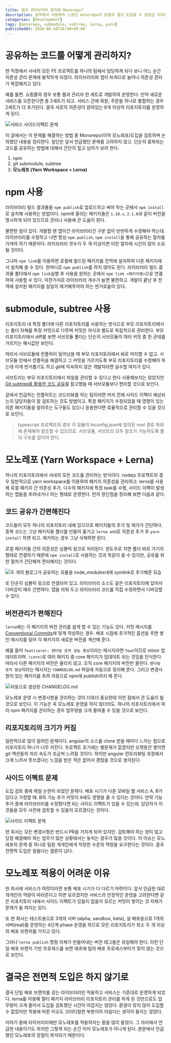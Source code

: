 ```yaml
---
title: 앱과 라이브러리 관리에 Monorepo?
description: 실무에서 사용하며 느꼈던 monorepo의 장점과 결국 도입할 수 없었던 이유에 대해 설명합니다
categories: [Development]
tags: [monorepo, submodule, subtree, lerna, yarn]
publishedAt: 2020-06-18T20:00+09:00
---
```


# 공유하는 코드를 어떻게 관리하지?

현 직장에서 사내의 모든 FE 프로젝트를 하나의 팀에서 담당하게 되다 보니 어느 순간 의존성 관리 문제에 봉착하게 되었다. 라이브러리와 앱이 N:N으로 늘어나 의존성 관리가 복잡해지고 있다.

예를 들면. 쇼핑몰의 경우 보통 웹과 관리자 한 세트로 개발하여 운영한다. 만약 새로운 서비스를 오픈한다면 총 2세트가 되고. 서비스 간에 회원, 주문을 하나로 통합하는 경우 2세트가 더 추가된다. 결국 서로의 의존성이 얽혀있는 8개 이상의 리포지토리를 운영하게 된다.

![서비스 사이드이펙트 문제](#/assets/postImages/20200618/structure1.png)

이 글에서는 이 문제를 해결하는 방법 중 Monorepo(이하 모노레포)도입을 검토하며 논의했던 내용을 정리한다. 일단은 앞서 언급했던 문제를 고려하지 않고. 단순히 중복되는 코드를 공유하는 방법에 대해서 간단히 짚고 넘어가 보려 한다.

1. npm
2. git submodule, subtree
3. **모노레포 (Yarn Workspace + Lerna)**

# npm 사용

라이브러리 빌드 결과물을 `npm publish`로 업로드하고 써야 하는 곳에서 `npm install` 로 설치해 사용하는 방법이다. npm에 올리는 패키지들은 `1.10.x`, `2.1.0`과 같이 버전을 명시하게 되어 있으므로 관리나 사용에 큰 도움이 된다.

불편한 점이 있다. 개발할 땐 앱이건 라이브러리건 구분 없이 빈번하게 수정해야 하는데. 라이브러리를 수정하고 나면 항상 `npm publish`, `npm install`을 통해 공유하는 절차를 거쳐야 하기 때문이다. 라이브러리 갯수가 두 개 이상이면 이런 절차에 시간이 많이 소요될 것이다.

그나마 `npm link`를 이용하면 로컬에 빌드된 패키지를 전역에 설치하여 다른 패키지에서 설치해 쓸 수 있다. 한마디로 `npm publish`를 하지 않아도 된다. 라이브러리 빌드 결과물 폴더에서 `npm link`실행 후 사용을 원하는 곳에서 `npm link <패키지명>`으로 연결하여 사용할 수 있다. 마찬가지로 라이브러리 개수가 늘면 불편하고. 개발이 끝난 후 전역에 설치된 패키지를 일일이 제거해주어야 하는 번거로움이 있다.

# submodule, subtree 사용

리포지토리 내 특정 폴더에 다른 리포지토리를 사용하는 방식으로 부모 리포지토리에서는 폴더 자체를 특정 커밋으로 다루며 커밋은 자식과 별도로 독립적으로 관리한다. 부모 리포지토리에서 diff를 보면 서브모듈 폴더는 단순히 서브모듈의 여러 커밋 중 한 군데를 가르키는 해시값만 보인다.

따라서 서브모듈에 컨플릭이 일어났을 때 부모 리포지토리에서 바로 머지할 수 없고. 서브모듈 안에서 컨플릭을 해결하고 그 커밋을 가르키도록 부모 리포지토리를 수정해야 하는데 이게 번거롭기도 하고 git에 익숙하지 않은 개발자라면 실수할 여지가 있다.

서브트리는 부모 리포지토리에서 파일을 관리할 수 있다고 한다 사용해보지는 않았지만 [Git subtree를 활용한 코드 공유](https://blog.rhostem.com/posts/2020-01-03-code-sharing-with-git-subtree)를 참고했을 때 서브모듈보다 편리할 것으로 보인다.

글에서 언급하는 컨플릭트는 코드리뷰를 하는 팀이라면 머지 전에 사이드 이펙이 예상되는지 담당자들이 잘 검토하는 것도 방법이고. 특정 패키지가 수정되었을 때 영향이 있는 의존 패키지들을 알려주는 도구들도 있으니 응용한다면 효율적으로 관리할 수 있을 것으로 보인다.

> typescript 프로젝트의 경우 각 모듈이 tsconfig.json에 정의된 root 경로 하위에 존재해야 참조할 수 있으므로. 서브모듈, 서브트리 모두 참조가 가능하도록 폴더 구조를 잡아야 한다.

# 모노레포 (Yarn Workspace + Lerna)

하나의 리포지토리에서 사내의 모든 코드를 관리하는 방식이다. nodejs 프로젝트의 경우 일반적으로 yarn workspace를 이용하여 패키지 의존성을 관리하고. lerna를 사용해 로컬 패키지 간 의존성 추가, 다수의 패키지에 특정 task를 수행, 사이드 이펙이 발생하는 앱들을 추려내거나 하는 형태로 운영한다. 먼저 장단점을 정리해 보면 다음과 같다.

## 코드 공유가 간편해진다

코드들이 모두 하나의 리포지토리 내에 있으므로 패키지들의 추가 및 제거가 간단하다. 중복 코드는 그냥 패키지용 폴더를 만들어 옮기고 `lerna add`로 의존성 추가 후 `yarn install` 하면 되고. 제거하는 경우 그냥 삭제하면 된다.

로컬 패키지들 간의 의존성은 심볼릭 링크로 처리된다. 윈도우로 치면 폴더 바로 가기의 형태로 연결하기 때문에 `npm install`로 사용하는 것과 똑같이 쓸 수 있지만, 공유를 위한 절차가 간단해져 편리해지는 것이다.

![두 개의 블로그가 공유하는 모듈을 node_modules내에 symlink로 추가해준 모습](#/assets/postImages/20200618/symlink.jpg)

또 단순히 심볼릭 링크로 연결되어 있고. 라이브러리 소스도 같은 리포지토리에 있어서 디버깅이 매우 간편하다. 앱을 띄워 두고 라이브러리 코드를 직접 수정하면서 디버깅할 수 있다.

## 버전관리가 편해진다

`lerna`에는 각 패키지의 버전 관리를 쉽게 할 수 있는 기능도 있다. 커밋 메시지를 [Conventional Commits](https://www.conventionalcommits.org/ko/v1.0.0/)에 맞게 작성하는 경우. 배포 시점에 추가적인 옵션을 주면 쌓인 메시지를 읽어 각 패키지의 새로운 버전을 계산해 준다.

예를 들어 `feat(core): 렌더링 로직 성능 향상`이라는 메시지라면 `feat`이므로 minor 업데이트이며. `(core)`로 여러 패키지 중 core 패키지가 업데이트 되는 것임을 인식한다. 따라서 다른 패키지의 버전은 올리지 않고. 오직 core 패키지의 버전만 올린다. `렌더링 로직 향상`이라는 메시지는 `CHANGELOG.md` 파일에 자동으로 정리해 준다. 그리고 변경사항이 있는 패키지를 추려 자동으로 npm에 publish까지 해 준다.

![자동으로 생성된 CHANGELOG.md](#/assets/postImages/20200618/changelog.png)

모노레포 운영 시 변경사항을 관리하는 것이 더욱더 중요한데 이런 점에서 큰 도움이 될 것으로 보인다. 이 기능은 꼭 모노레포 운영을 하지 않더라도. 하나의 리포지토리에서 여러 npm 패키지를 관리하는 경우 업무량을 크게 줄여줄 수 있을 것으로 보인다.

## 리포지토리의 크기가 커짐

일반적으로 많이 알려진 문제이다. angular의 소스를 clone 받을 때마다 느끼는 점으로 리포지토리 하나가 너무 커진다. 프로젝트 초기에는 별문제가 없겠지만 오랫동안 쌓이면 git 액션들의 처리 속도가 조금씩 느려질 것이다. 하지만 angular 컨트리뷰팅 과정에서 크게 느려서 못쓰겠다는 느낌을 받은 적은 없어서 괜찮을 것으로 생각된다.

## 사이드 이펙트 문제

도입 검토 중에 제일 논란이 되었던 문제다. 배포 시기가 다른 모바일 웹 서비스 A, B가 있다고 가정할 때. B의 기능 추가 커밋이 A에도 영향을 줄 수 있다는 것이다. 만약 기능 추가 중에 라이브러리를 수정했다면 A는 사이드 이펙트가 있을 수 있는데. 담당자가 이것들을 모두 사전에 검토할 수 있을지 모르겠다는 것이다.

![사이드 이펙트 문제](#/assets/postImages/20200618/side-effect.png)

현 회사는 모든 변경사항은 반드시 PR을 거치게 되어 있지만. 검토해야 하는 양이 많고 당장 해결해야 하는 업무가 많은 상황에서는 놓치는 경우가 많을 것이다. 이 이슈는 모노레포의 문제 중 하나로 팀원 개개인에게 적정한 수준의 역량을 요구한다는 것이다. 결국 전면적 도입은 힘들다는 결론이 났다.

# 모노레포 적용이 어려운 이유

한 회사에 서비스가 여럿이라면 보통 배포 시기가 다 다르기 마련이다. 앞서 언급한 대로 개개인의 역량이 따라준다고 하면 모르겠지만 서비스의 안정적인 운영을 고려한다면 같은 리포지토리 내에서 사이드 이펙트가 있을지 없을지 모르는 커밋이 쌓이는 것 자체가 문제가 될 여지는 있다.

또 현 회사는 테스트용으로 3개의 서버 (alpha, sandbox, beta), 실 배포용으로 1개의 서버(real)를 운영하는 4단계 phase 운영을 하므로 모든 리포지토리가 최소 두 개 이상의 배포 브랜치를 가지고 있다.

그러나 `lerna publish` 명령 자체가 만들어내는 버전 태그들은 유일해야 한다. 이런 단일 배포 브랜치 기반 프로세스를 보면 애초에 팀의 배포 프로세스부터가 맞지 않는 것으로 보인다.

# 결국은 전면적 도입은 하지 않기로

결국 단일 배포 브랜치를 갖는 라이브러리만 적용하고 서비스는 기존대로 운영하게 되었다. lerna를 이용해 멀티 패키지 라이브러리 리포지토리 관리를 하게 된 것만으로도 업무량이 크게 줄어서 도입을 검토했던 시간이 아깝지는 않았다. 환경이 맞지 않아 도입할 수 없었지만 적용에 따른 이슈도 크리티컬한 부분이라 아쉽다는 생각이 들지는 않았다.

이야기 중에 라이브러리에만 모노레포를 적용하자는 말을 많이 들었다. 그 자리에서 언급한 내용이기도 하지만 그렇게 되는 순간 이미 모노레포가 아니게 된다. 본문에서 언급했던 모노레포의 장점이 희석되기 때문이다.
